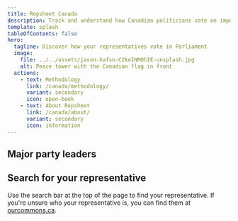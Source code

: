 ```yaml
---
title: Repsheet Canada
description: Track and understand how Canadian politicians vote on important bills.
template: splash
tableOfContents: false
hero:
  tagline: Discover how your representatives vote in Parliament
  image:
    file: ../../assets/jason-hafso-C2keINMOhIE-unsplash.jpg
    alt: Peace tower with the Canadian flag in front
  actions:
    - text: Methodology
      link: /canada/methodology/
      variant: secondary
      icon: open-book
    - text: About Repsheet
      link: /canada/about/
      variant: secondary
      icon: information
---
```



## Major party leaders

<CardGrid className="parties-list">
  <LinkCard
    title="Maxime Bernier"
    description="Leader of the People's Party of Canada"
    href="/canada/representative/maxime_bernier/"
  />
  <PoliticianSummary
    name="Yves-François Blanchet"
    link="/canada/representative/Yves-François_Blanchet/"
    description="Leader of the Bloc Québécois"
  />
  <LinkCard
    title="Mark Carney"
    description="Leader of the Liberal Party of Canada"
    href="/canada/representative/mark_carney/"
  />
  <PoliticianSummary
    name="Elizabeth May"
    link="/canada/representative/Elizabeth_May/"
    description="Leader of the Green Party of Canada"
  />
  <PoliticianSummary
    name="Pierre Poilievre"
    link="/canada/representative/Pierre_Poilievre/"
    description="Leader of the Conservative Party of Canada"
  />
  <PoliticianSummary
    name="Jagmeet Singh"
    link="/canada/representative/Jagmeet_Singh/"
    description="Leader of the New Democratic Party of Canada"
  />

</CardGrid>

## Search for your representative

Use the search bar at the top of the page to find your representative. If you're unsure who your representative is, you can find them at [ourcommons.ca](https://www.ourcommons.ca/members/en).

